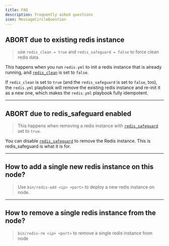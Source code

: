 ```yaml
---
title: FAQ
description: frequently asked questions
icon: MessageCircleQuestion
---
```



## ABORT due to existing redis instance

> use `redis_clean = true` and `redis_safeguard = false` to force clean redis data

This happens when you run `redis.yml` to init a redis instance that is already running, and [`redis_clean`](/docs/redis/param/#redis_clean) is set to `false`.

If `redis_clean` is set to `true` (and the `redis_safeguard` is set to `false`, too), the `redis.yml` playbook will remove the existing redis instance and re-init it as a new one, which makes the `redis.yml` playbook fully idempotent.

------

## ABORT due to redis_safeguard enabled

> This happens when removing a redis instance with [`redis_safeguard`](/docs/redis/param/#redis_safeguard) set to `true`.

You can disable [`redis_safeguard`](/docs/redis/param/#redis_safeguard) to remove the Redis instance. This is redis_safeguard is what it is for.

------

## How to add a single new redis instance on this node?

> Use `bin/redis-add <ip> <port>` to deploy a new redis instance on node.

------

## How to remove a single redis instance from the node?

> `bin/redis-rm <ip> <port>` to remove a single redis instance from node